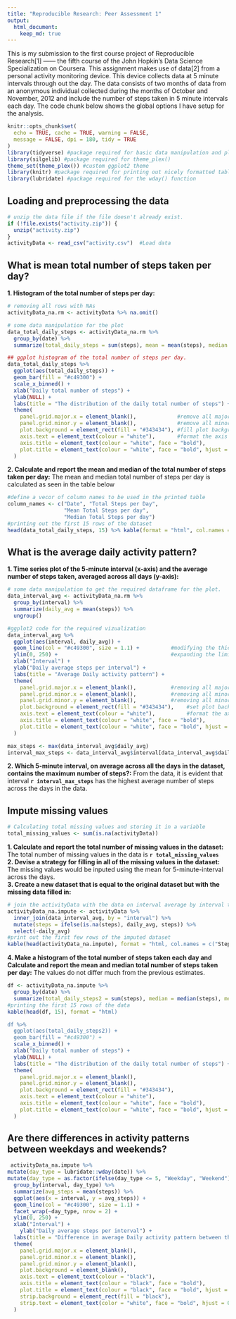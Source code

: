 ```yaml
---
title: "Reproducible Research: Peer Assessment 1"
output: 
  html_document:
    keep_md: true
---
```


This is my submission to the first course project of Reproducible Research[1] —— the fifth course of the John Hopkin's Data Science Specialization on Coursera. This assignment makes use of data[2] from a personal activity monitoring device. This device collects data at 5 minute intervals through out the day. The data consists of two months of data from an anonymous individual collected during the months of October and November, 2012 and include the number of steps taken in 5 minute intervals each day. The code chunk below shows the global options I have setup for the analysis.

```r
knitr::opts_chunk$set(
  echo = TRUE, cache = TRUE, warning = FALSE,
  message = FALSE, dpi = 180, tidy = TRUE
)
library(tidyverse) #package required for basic data manipulation and plotting
library(silgelib) #package required for theme_plex()
theme_set(theme_plex()) #custom ggplot2 theme
library(knitr) #package required for printing out nicely formatted tables.
library(lubridate) #package required for the wday() function
```

## Loading and preprocessing the data
```r
# unzip the data file if the file doesn't already exist.
if (!file.exists("activity.zip")) {
  unzip("activity.zip")
}
activityData <- read_csv("activity.csv")  #Load data
```

## What is mean total number of steps taken per day?
**1. Histogram of the total number of steps per day:** 
```r
# removing all rows with NAs
activityData_na.rm <- activityData %>% na.omit()

# some data manipulation for the plot
data_total_daily_steps <- activityData_na.rm %>%
  group_by(date) %>%
  summarize(total_daily_steps = sum(steps), mean = mean(steps), median = median(steps))

## ggplot histogram of the total number of steps per day.
data_total_daily_steps %>%
  ggplot(aes(total_daily_steps)) +
  geom_bar(fill = "#c49300") +
  scale_x_binned() +
  xlab("Daily total number of steps") +
  ylab(NULL) +
  labs(title = "The distribution of the daily total number of steps") +
  theme(
    panel.grid.major.x = element_blank(),             #remove all major gridlines in the x direction
    panel.grid.minor.y = element_blank(),             #remove all minor gridlines in the y direction
    plot.background = element_rect(fill = "#343434"), #fill plot background with custom shade of grey
    axis.text = element_text(colour = "white"),       #format the axis text in the x and y axes.
    axis.title = element_text(colour = "white", face = "bold"),                #format the axis title
    plot.title = element_text(colour = "white", face = "bold", hjust = 0.5)    #format the plot title
  )

```


**2.  Calculate and report the mean and median of the total number of steps taken per day:** The mean and median total number of steps per day is calculated as seen in the table below
```r
#define a vecor of column names to be used in the printed table
column_names <- c("Date", "Total Steps per Day", 
                  "Mean Total Steps per day",
                  "Median Total Steps per day")
#printing out the first 15 rows of the dataset
head(data_total_daily_steps, 15) %>% kable(format = "html", col.names = column_names)
```



## What is the average daily activity pattern?
**1. Time series plot of the 5-minute interval (x-axis) and the average number of steps taken, averaged across all days (y-axis):** 
```r
# some data manipulation to get the required dataframe for the plot.
data_interval_avg <- activityData_na.rm %>%
  group_by(interval) %>%
  summarize(daily_avg = mean(steps)) %>%
  ungroup()

#ggplot2 code for the required vizualization
data_interval_avg %>%
  ggplot(aes(interval, daily_avg)) +
  geom_line(col = "#c49300", size = 1.1) +          #modifying the thickness of the line and the color
  ylim(0, 250) +                                    #expanding the limits of the y axis to 250
  xlab("Interval") +                                
  ylab("Daily average steps per interval") +
  labs(title = "Average Daily activity pattern") +
  theme(
    panel.grid.major.x = element_blank(),           #removing all major gridlines in the x direction
    panel.grid.minor.x = element_blank(),           #removing all minor gridlines in the x direction
    panel.grid.minor.y = element_blank(),           #removing all minor gridlines in the y direction
    plot.background = element_rect(fill = "#343434"),    #set plot background to a custom grey color
    axis.text = element_text(colour = "white"),          #format the axis texts in the x and y axes
    axis.title = element_text(colour = "white", face = "bold"),               #format the axis text
    plot.title = element_text(colour = "white", face = "bold", hjust = 0.5) #format the plot title text
  ) 

max_steps <- max(data_interval_avg$daily_avg)
interval_max_steps <- data_interval_avg$interval[data_interval_avg$daily_avg == max_steps]
```
**2. Which 5-minute interval, on average across all the days in the dataset, contains the maximum number of steps?:** From the data, it is evident that interval **`r interval_max_steps`** has the highest average number of steps across the days in the data.

## Impute missing values

```r
# Calculating total missing values and storing it in a variable
total_missing_values <- sum(is.na(activityData))
```
**1. Calculate and report the total number of missing values in the dataset:** The total number of missing values in the data is **`r total_missing_values`**  
**2. Devise a strategy for filling in all of the missing values in the dataset:** The missing values would be inputed using the mean for 5-minute-interval across the days.  
**3. Create a new dataset that is equal to the original dataset but with the missing data filled in:**  

```r
# join the activityData with the data on interval average by interval to compute missing values
activityData_na.impute <- activityData %>%
  inner_join(data_interval_avg, by = "interval") %>%
  mutate(steps = ifelse(is.na(steps), daily_avg, steps)) %>%
  select(-daily_avg)
#print out the first few rows of the imputed dataset
kable(head(activityData_na.impute), format = "html, col.names = c("Steps", "Date", "Interval"))
```

**4. Make a histogram of the total number of steps taken each day and Calculate and report the mean and median total number of steps taken per day:** The values do not differ much from the previous estimates. 
```r
df <- activityData_na.impute %>%
  group_by(date) %>% 
  summarize(total_daily_steps2 = sum(steps), median = median(steps), mean = mean(steps))
#printing the first 15 rows of the data
kable(head(df, 15), format = "html)

df %>% 
  ggplot(aes(total_daily_steps2)) +
  geom_bar(fill = "#c49300") +
  scale_x_binned() +
  xlab("Daily total number of steps") +
  ylab(NULL) +
  labs(title = "The distribution of the daily total number of steps") +
  theme(
    panel.grid.major.x = element_blank(),
    panel.grid.minor.y = element_blank(),
    plot.background = element_rect(fill = "#343434"),
    axis.text = element_text(colour = "white"),
    axis.title = element_text(colour = "white", face = "bold"),
    plot.title = element_text(colour = "white", face = "bold", hjust = 0.5)
  )

```

## Are there differences in activity patterns between weekdays and weekends?
```r
 activityData_na.impute %>% 
mutate(day_type = lubridate::wday(date)) %>% 
mutate(day_type = as.factor(ifelse(day_type <= 5, "Weekday", "Weekend")))  %>% 
  group_by(interval, day_type) %>% 
  summarize(avg_steps = mean(steps)) %>% 
  ggplot(aes(x = interval, y = avg_steps)) +
  geom_line(col = "#c49300", size = 1.1) +
  facet_wrap(~day_type, nrow = 2) +
  ylim(0, 250) +
  xlab("Interval") +
    ylab("Daily average steps per interval") +
  labs(title = "Difference in average Daily activity pattern between the weekends and weekdays") +
  theme(
    panel.grid.major.x = element_blank(),
    panel.grid.minor.x = element_blank(),
    panel.grid.minor.y = element_blank(),
    plot.background = element_blank(),
    axis.text = element_text(colour = "black"),
    axis.title = element_text(colour = "black", face = "bold"),
    plot.title = element_text(colour = "black", face = "bold", hjust = "1", size = 13),
    strip.background = element_rect(fill = "black"),
    strip.text = element_text(color = "white", face = "bold", hjust = 0.5)
  )
  
```

